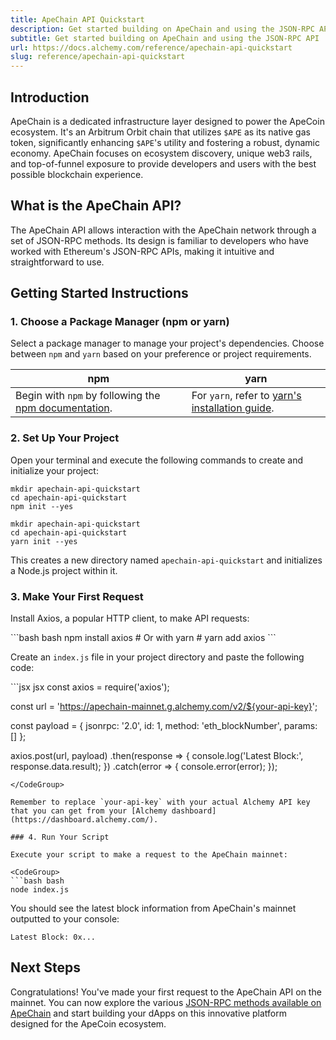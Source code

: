 ```yaml
---
title: ApeChain API Quickstart
description: Get started building on ApeChain and using the JSON-RPC API
subtitle: Get started building on ApeChain and using the JSON-RPC API
url: https://docs.alchemy.com/reference/apechain-api-quickstart
slug: reference/apechain-api-quickstart
---
```


## Introduction

ApeChain is a dedicated infrastructure layer designed to power the ApeCoin ecosystem. It's an Arbitrum Orbit chain that utilizes `$APE` as its native gas token, significantly enhancing `$APE`'s utility and fostering a robust, dynamic economy. ApeChain focuses on ecosystem discovery, unique web3 rails, and top-of-funnel exposure to provide developers and users with the best possible blockchain experience.

## What is the ApeChain API?

The ApeChain API allows interaction with the ApeChain network through a set of JSON-RPC methods. Its design is familiar to developers who have worked with Ethereum's JSON-RPC APIs, making it intuitive and straightforward to use.

## Getting Started Instructions

### 1. Choose a Package Manager (npm or yarn)

Select a package manager to manage your project's dependencies. Choose between `npm` and `yarn` based on your preference or project requirements.

| npm                                                                                                                       | yarn                                                                                                |
| ------------------------------------------------------------------------------------------------------------------------- | --------------------------------------------------------------------------------------------------- |
| Begin with `npm` by following the [npm documentation](https://docs.npmjs.com/downloading-and-installing-node-js-and-npm). | For `yarn`, refer to [yarn's installation guide](https://classic.yarnpkg.com/lang/en/docs/install). |

### 2. Set Up Your Project

Open your terminal and execute the following commands to create and initialize your project:

```shell
mkdir apechain-api-quickstart
cd apechain-api-quickstart
npm init --yes
```

```shell
mkdir apechain-api-quickstart
cd apechain-api-quickstart
yarn init --yes
```

This creates a new directory named `apechain-api-quickstart` and initializes a Node.js project within it.

### 3. Make Your First Request

Install Axios, a popular HTTP client, to make API requests:

<CodeGroup>
  ```bash bash
  npm install axios
  # Or with yarn
  # yarn add axios
  ```
</CodeGroup>

Create an `index.js` file in your project directory and paste the following code:

<CodeGroup>
  ```jsx jsx
  const axios = require('axios');

  const url = '<https://apechain-mainnet.g.alchemy.com/v2/${your-api-key}>';

  const payload = {
    jsonrpc: '2.0',
    id: 1,
    method: 'eth_blockNumber',
    params: []
  };

  axios.post(url, payload)
    .then(response => {
      console.log('Latest Block:', response.data.result);
    })
    .catch(error => {
      console.error(error);
    });
  ```
</CodeGroup>

Remember to replace `your-api-key` with your actual Alchemy API key that you can get from your [Alchemy dashboard](https://dashboard.alchemy.com/).

### 4. Run Your Script

Execute your script to make a request to the ApeChain mainnet:

<CodeGroup>
  ```bash bash
  node index.js
  ```
</CodeGroup>

You should see the latest block information from ApeChain's mainnet outputted to your console:

```shell
Latest Block: 0x...
```

## Next Steps

Congratulations! You've made your first request to the ApeChain API on the mainnet. You can now explore the various [JSON-RPC methods available on ApeChain](/reference/apechain-api-endpoints) and start building your dApps on this innovative platform designed for the ApeCoin ecosystem.
